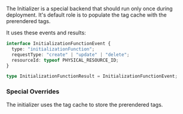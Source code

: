 The Initializer is a special backend that should run only once during deployment. It's default role is to populate the tag cache with the prerendered tags.

It uses these events and results: 
```typescript
interface InitializationFunctionEvent {
  type: "initializationFunction";
  requestType: "create" | "update" | "delete";
  resourceId: typeof PHYSICAL_RESOURCE_ID;
}

type InitializationFunctionResult = InitializationFunctionEvent;
```

### Special Overrides

The initializer uses the tag cache to store the prerendered tags. 
